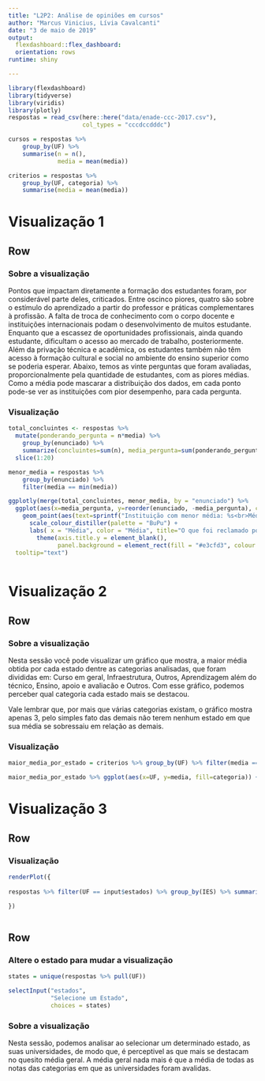```yaml
---
title: "L2P2: Análise de opiniões em cursos"
author: "Marcus Vinicius, Lívia Cavalcanti"
date: "3 de maio de 2019"
output: 
  flexdashboard::flex_dashboard:
  orientation: rows
runtime: shiny

---
```


```r
library(flexdashboard)
library(tidyverse)
library(viridis)
library(plotly)
respostas = read_csv(here::here("data/enade-ccc-2017.csv"),
                     col_types = "cccdccdddc")

cursos = respostas %>% 
    group_by(UF) %>% 
    summarise(n = n(), 
              media = mean(media))

criterios = respostas %>% 
    group_by(UF, categoria) %>% 
    summarise(media = mean(media))

```

Visualização 1 {data-orientation=rows}
=====================================  
    
Row {.tabset .tabset-fade}
-------------------------------------
### Sobre a visualização
Pontos que impactam diretamente a formação dos estudantes foram, por considerável parte deles, criticados. Entre oscinco piores, quatro são sobre o estímulo do aprendizado a partir do professor e práticas complementares à profissão. A falta de troca de conhecimento com o corpo docente e instituições internacionais podam o desenvolvimento de muitos estudante. Enquanto que a escassez de oportunidades profissionais, ainda quando estudante, dificultam o acesso ao mercado de trabalho, posteriormente. Além da privação técnica e acadêmica, os estudantes também não têm acesso à formação cultural e social no ambiente do ensino superior como se poderia esperar. Abaixo, temos as vinte perguntas que foram avaliadas, proporcionalmente pela quantidade de estudantes, com as piores médias. Como a média pode mascarar a distribuição dos dados, em cada ponto pode-se ver as instituições com pior desempenho, para cada pergunta.

### Visualização
```r
total_concluintes <- respostas %>% 
  mutate(ponderando_pergunta = n*media) %>%
    group_by(enunciado) %>%
    summarize(concluintes=sum(n), media_pergunta=sum(ponderando_pergunta)/concluintes) %>%
  slice(1:20)

menor_media = respostas %>% 
    group_by(enunciado) %>%
    filter(media == min(media)) 

ggplotly(merge(total_concluintes, menor_media, by = "enunciado") %>%
  ggplot(aes(x=media_pergunta, y=reorder(enunciado, -media_pergunta), color = media_pergunta)) +
    geom_point(aes(text=sprintf("Instituição com menor média: %s<br>Média: %.3f", IES, media)), size=5) +
      scale_colour_distiller(palette = "BuPu") + 
      labs( x = "Média", color = "Média", title="O que foi reclamado por mais estudantes?") + 
        theme(axis.title.y = element_blank(), 
              panel.background = element_rect(fill = "#e3cfd3", colour = "darkblue")) , 
  tooltip="text") 
  
```

Visualização 2 {data-orientation=rows}
=====================================

Row {.tabset .tabset-fade}
-----------------------------------------------------------------------

### Sobre a visualização

Nesta sessão você pode visualizar um gráfico que mostra, a maior média obtida por cada estado dentre as categorias analisadas, que foram divididas em: Curso em geral, Infraestrutura, Outros, Aprendizagem além do técnico, Ensino, apoio e avaliacão e Outros. Com esse gráfico, podemos perceber qual categoria cada estado mais se destacou.

Vale lembrar que, por mais que várias categorias existam, o gráfico mostra apenas 3, pelo simples fato das demais não terem nenhum estado em que sua média se sobressaiu em relação as demais.

### Visualização
```r

maior_media_por_estado = criterios %>% group_by(UF) %>% filter(media == max(media))

maior_media_por_estado %>% ggplot(aes(x=UF, y=media, fill=categoria)) + geom_col()

```

Visualização 3 {data-orientation=rows}
=====================================

Row {data-height=650}
-------------------------------------
### Visualização 
```r

renderPlot({
  
respostas %>% filter(UF == input$estados) %>% group_by(IES) %>% summarise(media_geral = mean(media)) %>%  ggplot(aes(x=reorder(IES, -media_geral), y = media_geral, fill=IES)) + geom_col(show.legend = FALSE) + labs(x='Universidades', y = 'Média geral')

})



```

Row
-------------------------------------

### Altere o estado para mudar a visualização
```r

states = unique(respostas %>% pull(UF))

selectInput("estados",
            "Selecione um Estado",
            choices = states)
```

### Sobre a visualização

Nesta sessão, podemos analisar ao selecionar um determinado estado, as suas universidades, de modo que, é perceptivel as que mais se destacam no quesito média geral. A média geral nada mais é que a média de todas as notas das categorias em que as universidades foram avalidas.